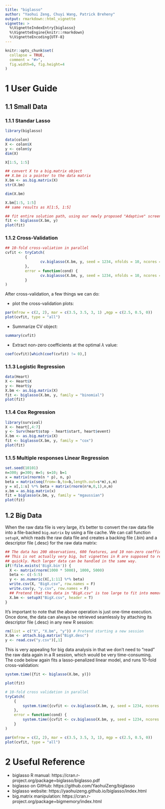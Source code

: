 ```yaml
---
title: "biglasso"
author: "Yaohui Zeng, Chuyi Wang, Patrick Breheny"
output: rmarkdown::html_vignette
vignette: >
  %\VignetteIndexEntry{biglasso}
  %\VignetteEngine{knitr::rmarkdown}
  %\VignetteEncoding{UTF-8}
---
```


```r
knitr::opts_chunk$set(
  collapse = TRUE,
  comment = "#>",
  fig.width=6, fig.height=4
)
```

# 1 User Guide

## 1.1 Small Data

### 1.1.1 Standar Lasso

```r
library(biglasso)

data(colon)
X <- colon$X
y <- colon$y
dim(X)
```

```r
X[1:5, 1:5]
```

```r
## convert X to a big.matrix object
## X.bm is a pointer to the data matrix
X.bm <- as.big.matrix(X)
str(X.bm)
```


```r
dim(X.bm)
```

```r
X.bm[1:5, 1:5]
## same results as X[1:5, 1:5]
```



```r
## fit entire solution path, using our newly proposed "Adaptive" screening rule (default)
fit <- biglasso(X.bm, y)
plot(fit)
```

### 1.1.2 Cross-Validation 
```r
## 10-fold cross-valiation in parallel
cvfit <- tryCatch(
         {
                cv.biglasso(X.bm, y, seed = 1234, nfolds = 10, ncores = 4)
         },
         error = function(cond) {
                cv.biglasso(X.bm, y, seed = 1234, nfolds = 10, ncores = 2)
         }
)
```

After cross-validation, a few things we can do:

- plot the cross-validation plots:

```r
par(mfrow = c(2, 2), mar = c(3.5, 3.5, 3, 1) ,mgp = c(2.5, 0.5, 0))
plot(cvfit, type = "all")
```

- Summarize CV object:

```r
summary(cvfit)
```


- Extract non-zero coefficients at the optimal $\lambda$ value:

```r
coef(cvfit)[which(coef(cvfit) != 0),]
```

### 1.1.3 Logistic Regression

```r
data(Heart)
X <- Heart$X
y <- Heart$y
X.bm <- as.big.matrix(X)
fit <- biglasso(X.bm, y, family = "binomial")
plot(fit)
```

### 1.1.4 Cox Regression

```r
library(survival)
X <- heart[,4:7]
y <- Surv(heart$stop - heart$start, heart$event)
X.bm <- as.big.matrix(X)
fit <- biglasso(X.bm, y, family = "cox")
plot(fit)
```

### 1.1.5 Multiple responses Linear Regression

```r
set.seed(10101)
n=300; p=300; m=5; s=10; b=1
x = matrix(rnorm(n * p), n, p)
beta = matrix(seq(from=-b,to=b,length.out=s*m),s,m)
y = x[,1:s] %*% beta + matrix(rnorm(n*m,0,1),n,m)
x.bm = as.big.matrix(x)
fit = biglasso(x.bm, y, family = "mgaussian")
plot(fit)
```

## 1.2 Big Data

When the raw data file is very large, it's better to convert the raw data file
into a file-backed `big.matrix` by using a file cache. We can call function 
`setupX`, which reads the raw data file and creates a backing file (.bin)
and a descriptor file (.desc) for the raw data matrix:

```r
## The data has 200 observations, 600 features, and 10 non-zero coefficients.
## This is not actually very big, but vignettes in R are supposed to render
## quickly. Much larger data can be handled in the same way.
if(!file.exists('BigX.bin')) {
  X <- matrix(rnorm(1000 * 5000), 1000, 5000)
  beta <- c(-5:5)
  y <- as.numeric(X[,1:11] %*% beta)
  write.csv(X, "BigX.csv", row.names = F)
  write.csv(y, "y.csv", row.names = F)
  ## Pretend that the data in "BigX.csv" is too large to fit into memory
  X.bm <- setupX("BigX.csv", header = T)
}
```

It's important to note that the above operation is just one-time execution. Once
done, the data can always be retrieved seamlessly by attaching its descriptor
file (.desc) in any new R session:

```r
rm(list = c("X", "X.bm", "y")) # Pretend starting a new session
X.bm <- attach.big.matrix("BigX.desc")
y <- read.csv("y.csv")[,1]
```

This is very appealing for big data analysis in that we don't need to "read" the
raw data again in a R session, which would be very time-consuming. The code below
again fits a lasso-penalized linear model, and runs 10-fold cross-validation:

```r
system.time({fit <- biglasso(X.bm, y)})
```

```r
plot(fit)
```

```r
# 10-fold cross validation in parallel
tryCatch(
	{
		system.time({cvfit <- cv.biglasso(X.bm, y, seed = 1234, ncores = 4, nfolds = 10)})
	},
	error = function(cond) {
  	  	system.time({cvfit <- cv.biglasso(X.bm, y, seed = 1234, ncores = 2, nfolds = 10)})
	}
)
```

```r
par(mfrow = c(2, 2), mar = c(3.5, 3.5, 3, 1), mgp = c(2.5, 0.5, 0))
plot(cvfit, type = "all")
```

# 2 Useful Reference

* biglasso R manual: https://cran.r-project.org/package=biglasso/biglasso.pdf
* biglasso on GitHub: https://github.com/YaohuiZeng/biglasso
* biglasso website: https://yaohuizeng.github.io/biglasso/index.html
* big.matrix manipulation: https://cran.r-project.org/package=bigmemory/index.html
